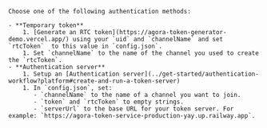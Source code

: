     Choose one of the following authentication methods:

    - **Temporary token**
        1. [Generate an RTC token](https://agora-token-generator-demo.vercel.app/) using your `uid` and `channelName` and set `rtcToken`  to this value in `config.json`.
        1. Set `channelName` to the name of the channel you used to create the `rtcToken`.
    - **Authentication server**
        1. Setup an [Authentication server](../get-started/authentication-workflow?platform#create-and-run-a-token-server)
        1. In `config.json`, set:
           - `channelName` to the name of a channel you want to join.
           - `token` and `rtcToken` to empty strings.
           - `serverUrl` to the base URL for your token server. For example: `https://agora-token-service-production-yay.up.railway.app`.